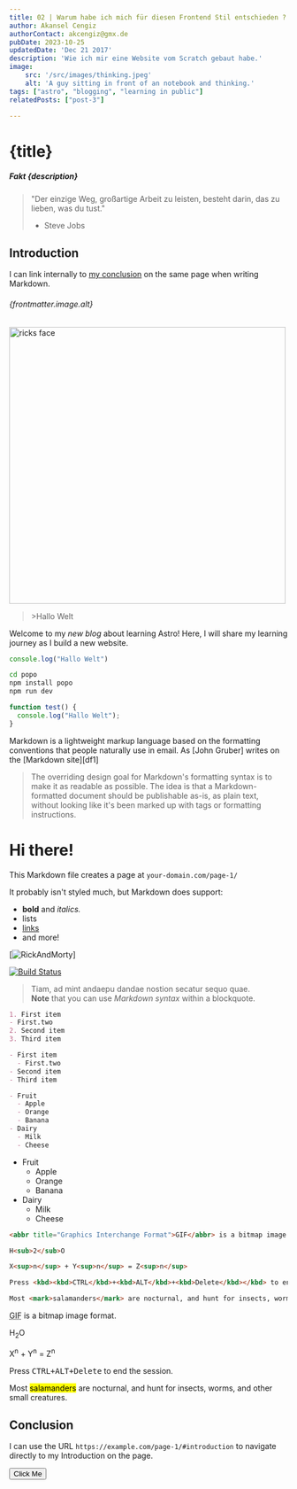 ```yaml
---
title: 02 | Warum habe ich mich für diesen Frontend Stil entschieden ?
author: Akansel Cengiz
authorContact: akcengiz@gmx.de
pubDate: 2023-10-25
updatedDate: 'Dec 21 2017'
description: 'Wie ich mir eine Website vom Scratch gebaut habe.'
image:
    src: '/src/images/thinking.jpeg'
    alt: 'A guy sitting in front of an notebook and thinking.'
tags: ["astro", "blogging", "learning in public"]
relatedPosts: ["post-3"]

---
```



# {title}
##### *Fakt* {description}

> "Der einzige Weg, großartige Arbeit zu leisten, besteht darin, das zu lieben, was du tust."
> - Steve Jobs



## Introduction

I can link internally to [my conclusion](#conclusion) on the same page when writing Markdown.

###### {frontmatter.image.alt}







<div id="toc">

<img
  src="/src/images/rick.jpeg"
  width="500"
  height="500"
  decoding="async"
  loading="lazy"
  alt="ricks face"
  class="rounded border-2 border-dark"
/>

<blockquote class="mt-4">
>Hallo Welt
</blockquote>


</div>

Welcome to my _new blog_ about learning Astro! Here, I will share my learning journey as I build a new website.

```js
console.log("Hallo Welt")
```
```bash
cd popo
npm install popo
npm run dev
```

```js
function test() {
  console.log("Hallo Welt");
}
```

Markdown is a lightweight markup language based on the formatting conventions
that people naturally use in email.
As [John Gruber] writes on the [Markdown site][df1]

> The overriding design goal for Markdown's
> formatting syntax is to make it as readable
> as possible. The idea is that a
> Markdown-formatted document should be
> publishable as-is, as plain text, without
> looking like it's been marked up with tags
> or formatting instructions.




# Hi there!

This Markdown file creates a page at `your-domain.com/page-1/`

It probably isn't styled much, but Markdown does support:
- **bold** and _italics._
- lists
- [links](https://astro.build)
- and more!


[![RickAndMorty](../../images/rick.jpeg)]

[![Build Status](https://travis-ci.org/joemccann/dillinger.svg?branch=master)](https://travis-ci.org/joemccann/dillinger)


> Tiam, ad mint andaepu dandae nostion secatur sequo quae.  
> **Note** that you can use _Markdown syntax_ within a blockquote.

```markdown
1. First item
- First.two
2. Second item
3. Third item
```

```markdown
- First item
  - First.two
- Second item
- Third item
```


```markdown
- Fruit
  - Apple
  - Orange
  - Banana
- Dairy
  - Milk
  - Cheese
```

- Fruit
  - Apple
  - Orange
  - Banana
- Dairy
  - Milk
  - Cheese

```markdown
<abbr title="Graphics Interchange Format">GIF</abbr> is a bitmap image format.

H<sub>2</sub>O

X<sup>n</sup> + Y<sup>n</sup> = Z<sup>n</sup>

Press <kbd><kbd>CTRL</kbd>+<kbd>ALT</kbd>+<kbd>Delete</kbd></kbd> to end the session.

Most <mark>salamanders</mark> are nocturnal, and hunt for insects, worms, and other small creatures.
```



<abbr title="Graphics Interchange Format">GIF</abbr> is a bitmap image format.

H<sub>2</sub>O

X<sup>n</sup> + Y<sup>n</sup> = Z<sup>n</sup>

Press <kbd><kbd>CTRL</kbd>+<kbd>ALT</kbd>+<kbd>Delete</kbd></kbd> to end the session.

Most <mark>salamanders</mark> are nocturnal, and hunt for insects, worms, and other small creatures.



## Conclusion

I can use the URL `https://example.com/page-1/#introduction` to navigate directly to my Introduction on the page.



<button id='button' class="border-2 border-dark rounded-lg px-2 bg-indigo-400 hover:bg-indigo-600">Click Me</button>
<script>
	function handleClick() {
		console.log('button clicked!')
	}
	document.getElementById('button').addEventListener('click', handleClick)
</script>



